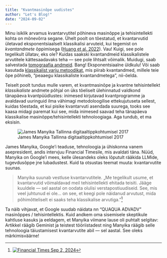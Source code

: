 ```yaml
---
title: "Kvantmasinõpe uudistes"
author: "Let's Blog!"
date: "2024-09-02"
---
```


Minu isiklik arvamus kvantarvutitel põhineva masinõppe ja tehisintellekti kohta on mõnevõrra segane.  Ühelt poolt on tõestatud, et kvantarvutid ületavad eksponentsiaalselt klassikalisi arvuteid, kui tegemist on *kvantandmete* õppimisega ([Huang et al. 2022](https://doi.org/10.1126/science.abn7293)).  Vau! Kuigi, see pole tegelikult üllatav, eks ole? Kuidas saakski kvantandmeid klassikalistele arvutitele kättesaadavaks teha — see pole lihtsalt võimalik.  Muidugi, saab salvestada [tomograafia andmeid](https://en.wikipedia.org/wiki/Quantum_tomography).  Bang! Eksponentsiaalne üldkulu! Või saab kasutada [klassikalist varju metoodikat](https://en.wikipedia.org/wiki/Classical_shadow), mis piirab kvantandmed, millele teie õpe põhineb, "peaaegu klassikaliste kvantandmetega", nii-öelda.

Teiselt poolt tundus mulle varem, et kvantmasinõpe ja kvantne tehisintellekt *klassikaliste* andmete põhjal on üks tõeliselt ülehinnatud valdkond tänapäeva kvantpüüdlustes: inimesed kirjutavad kvantprogramme ja avaldavad uuringuid ilma vähimagi metodoloogilise ettekujutuseta sellest, kuidas tõestada, et kui pisike kvantarvuti asendada suurega, tooks see kaasa midagi paremat kui see, mida inimesed saavad teha tänapäeva klassikalise masinõppe/tehisintellekti tehnoloogiaga.  Aga tundub, et ma eksisin.

![James Manyika Tallinna digitaaltippkohtumisel 2017](Tallinn_Digital_Summit_Fireside_chat_with_James_Manyika.jpg)

James Manyika, Google'i teaduse, tehnoloogia ja ühiskonna vanem asepresident, andis intervjuu Financial Timesile, mis avaldati täna.  Nüüd, Manyika on Google'i mees, kelle ülesandeks oleks lõputult rääkida LLMide, tugevdusõppe jne lubadustest.  Kuid ta otsustas teemat muuta: kvantarvutite suunas.

> Manyika suunab vestluse kvantarvutitele.  „Me tegelikult usume, et kvantarvutid võimaldavad meil tehisintellekti ehitada teisiti.  Jääge kuuldele — sel aastal on oodata olulisi verstapostiuudiseid.  See, mis veel juhtunud ei ole...  on see, et keegi pole näidanud arvutust, mida põhimõtteliselt ei saaks teha klassikalise arvutiga.”[^1]

Ta näib vihjavat, et Google suudab näidata nn "QUAQUA ADVADV" masinõppes / tehisintellektis.  Kuid andkem oma sisemisele skeptikule kahtluse kasuks ja eeldagem, et Manyika viimane lause oli puhtalt selgitav: Artikkel räägib Geminist ja teistest tööriistadest ning Manyika räägib selle tehnoloogia täiustamisest kvantarvutite abil — sel aastal.  See oleks märkimisväärne!


[^1]: [![Financial Times Sep 2, 2024](Financial-Times--Henry-Mance-Interview.png)](https://ft.pressreader.com/article/281728389872623)

